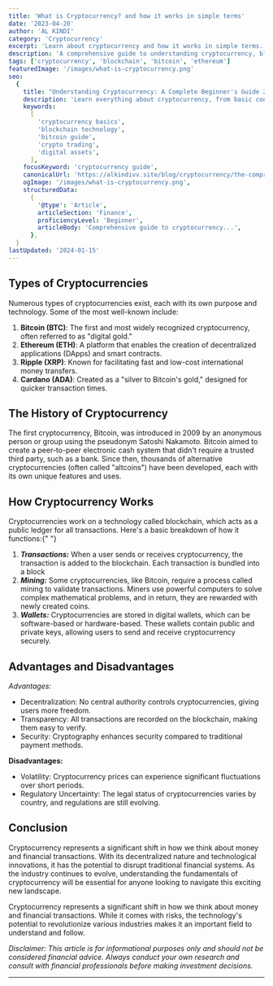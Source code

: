 ```yaml
---
title: 'What is Cryptocurrency? and how it works in simple terms'
date: '2023-04-20'
author: 'AL KINDI'
category: 'Cryptocurrency'
excerpt: 'Learn about cryptocurrency and how it works in simple terms.'
description: 'A comprehensive guide to understanding cryptocurrency, blockchain technology, and digital assets for beginners, including key concepts and practical applications.'
tags: ['cryptocurrency', 'blockchain', 'bitcoin', 'ethereum']
featuredImage: '/images/what-is-cryptocurrency.png'
seo:
  {
    title: "Understanding Cryptocurrency: A Complete Beginner's Guide 2024",
    description: 'Learn everything about cryptocurrency, from basic concepts to advanced trading strategies. Perfect for beginners wanting to understand blockchain and digital assets.',
    keywords:
      [
        'cryptocurrency basics',
        'blockchain technology',
        'bitcoin guide',
        'crypto trading',
        'digital assets',
      ],
    focusKeyword: 'cryptocurrency guide',
    canonicalUrl: 'https://alkindivv.site/blog/cryptocurrency/the-comprehensive-guide-to-cryptocurrency',
    ogImage: '/images/what-is-cryptocurrency.png',
    structuredData:
      {
        '@type': 'Article',
        articleSection: 'Finance',
        proficiencyLevel: 'Beginner',
        articleBody: 'Comprehensive guide to cryptocurrency...',
      },
  }
lastUpdated: '2024-01-15'
---
```


## Types of Cryptocurrencies

Numerous types of cryptocurrencies exist, each with its own purpose and technology. Some of the most well-known include:

1. **Bitcoin (BTC)**: The first and most widely recognized cryptocurrency, often referred to as "digital gold."
2. **Ethereum (ETH)**: A platform that enables the creation of decentralized applications (DApps) and smart contracts.
3. **Ripple (XRP)**: Known for facilitating fast and low-cost international money transfers.
4. **Cardano (ADA)**: Created as a "silver to Bitcoin's gold," designed for quicker transaction times.

## The History of Cryptocurrency

The first <DimensionLink href="#">cryptocurrency</DimensionLink>, Bitcoin, was introduced in 2009 by an anonymous person or group using the pseudonym Satoshi Nakamoto. <Accent>Bitcoin</Accent> aimed to create a peer-to-peer electronic cash system that didn't require a trusted third party, such as a bank. Since then, thousands of alternative cryptocurrencies (often called "altcoins") have been developed, each with its own unique features and uses.

## How Cryptocurrency Works

Cryptocurrencies work on a technology called blockchain, which acts as a public ledger for all transactions. Here's a basic breakdown of how it functions:{" "}

1. **_Transactions:_** When a user sends or receives cryptocurrency, the transaction is added to the blockchain. Each transaction is bundled into a block
2. **_Mining:_** Some cryptocurrencies, like Bitcoin, require a process called mining to validate transactions. Miners use powerful computers to solve complex mathematical problems, and in return, they are rewarded with newly created coins.
3. **_Wallets:_** Cryptocurrencies are stored in digital wallets, which can be software-based or hardware-based. These wallets contain public and private keys, allowing users to send and receive cryptocurrency securely.

## Advantages and Disadvantages

_Advantages:_

- Decentralization: No central authority controls cryptocurrencies, giving users more freedom.
- Transparency: All transactions are recorded on the blockchain, making them easy to verify.
- Security: Cryptography enhances security compared to traditional payment methods.

**Disadvantages:**

- Volatility: Cryptocurrency prices can experience significant fluctuations over short periods.
- Regulatory Uncertainty: The legal status of cryptocurrencies varies by country, and regulations are still evolving.

## Conclusion

Cryptocurrency represents a significant shift in how we think about money and financial transactions. With its decentralized nature and technological innovations, it has the potential to disrupt traditional financial systems. As the industry continues to evolve, understanding the fundamentals of cryptocurrency will be essential for anyone looking to navigate this exciting new landscape.

Cryptocurrency represents a significant shift in how we think about money and financial transactions. While it comes with risks, the technology's potential to revolutionize various industries makes it an important field to understand and follow.

_Disclaimer: This article is for informational purposes only and should not be considered financial advice. Always conduct your own research and consult with financial professionals before making investment decisions._

---
